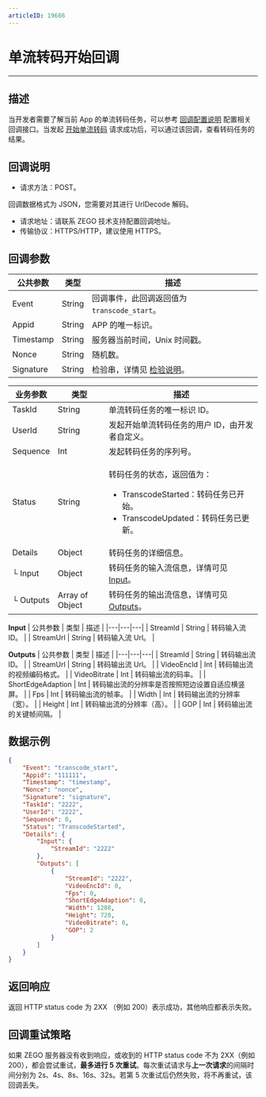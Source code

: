 ```yaml
---
articleID: 19686
---
```



# 单流转码开始回调

- - -

## 描述

当开发者需要了解当前 App 的单流转码任务，可以参考 [回调配置说明](!Callback/Configuration_Instructions) 配置相关回调接口。当发起 [开始单流转码](!Start_single_stream_transcoding) 请求成功后，可以通过该回调，查看转码任务的结果。

## 回调说明

- 请求方法：POST。

<Note title="说明">

 
  回调数据格式为 JSON，您需要对其进行 UrlDecode 解码。
   
</Note>



- 请求地址：请联系 ZEGO 技术支持配置回调地址。
- 传输协议：HTTPS/HTTP，建议使用 HTTPS。

## 回调参数

| 公共参数 | 类型 | 描述 |
|---|---|---|
| Event | String | 回调事件，此回调返回值为 <code>transcode_start</code>。 |
| Appid | String | APP 的唯一标识。 |
| Timestamp | String | 服务器当前时间，Unix 时间戳。 |
| Nonce | String | 随机数。 |
| Signature | String | 检验串，详情见 [检验说明](!Callback/Overview)。 |

| 业务参数 | 类型 | 描述 |
|---|---|---|
| TaskId | String | 单流转码任务的唯一标识 ID。 |
| UserId | String | 发起开始单流转码任务的用户 ID，由开发者自定义。 |
| Sequence | Int | 发起转码任务的序列号。 |
| Status | String | <p>转码任务的状态，返回值为：</p><ul><li>TranscodeStarted：转码任务已开始。</li><li>TranscodeUpdated：转码任务已更新。</li></ul> |
| Details | Object | 转码任务的详细信息。 |
| └ Input | Object | 转码任务的输入流信息，详情可见[Input](#input)。 |
| └ Outputs | Array of Object | 转码任务的输出流信息，详情可见[Outputs](#outputs)。 |

<a id="input"></a>
**Input**
| 公共参数 | 类型 | 描述 |
|---|---|---|
| StreamId | String | 转码输入流 ID。 |
| StreamUrl | String | 转码输入流 Url。 |

<a id="outputs"></a>
**Outputs**
| 公共参数 | 类型 | 描述 |
|---|---|---|
| StreamId | String | 转码输出流 ID。 |
| StreamUrl | String | 转码输出流 Url。 |
| VideoEncId | Int | 转码输出流的视频编码格式。 |
| VideoBitrate | Int | 转码输出流的码率。 |
| ShortEdgeAdaption | Int | 转码输出流的分辨率是否按照短边设置自适应横竖屏。 |
| Fps | Int | 转码输出流的帧率。 |
| Width | Int | 转码输出流的分辨率（宽）。 |
| Height | Int | 转码输出流的分辨率（高）。 |
| GOP | Int | 转码输出流的关键帧间隔。 |



## 数据示例

```json
{
    "Event": "transcode_start",
    "Appid": "111111",
    "Timestamp": "timestamp",
    "Nonce": "nonce",
    "Signature": "signature",
    "TaskId": "2222",
    "UserId": "2222",
    "Sequence": 0,
    "Status": "TranscodeStarted",
    "Details": {
        "Input": {
            "StreamId": "2222"
        },
        "Outputs": [
            {
                "StreamId": "2222",
                "VideoEncId": 0,
                "Fps": 0,
                "ShortEdgeAdaption": 0,
                "Width": 1280,
                "Height": 720,
                "VideoBitrate": 0,
                "GOP": 2
            }
        ]
    }
}
```

## 返回响应

返回 HTTP status code 为 2XX （例如 200）表示成功，其他响应都表示失败。


## 回调重试策略

如果 ZEGO 服务器没有收到响应，或收到的 HTTP status code 不为 2XX（例如 200），都会尝试重试，**最多进行 5 次重试**。每次重试请求与**上一次请求**的间隔时间分别为 2s、4s、8s、16s、32s。若第 5 次重试后仍然失败，将不再重试，该回调丢失。
